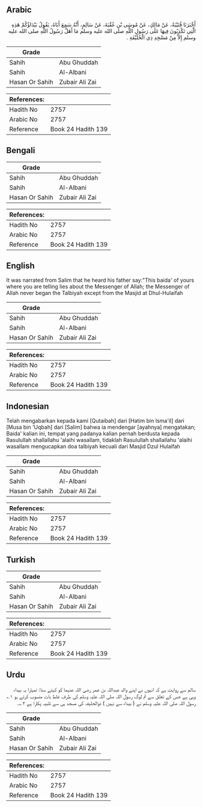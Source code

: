 ## Arabic


<div dir="rtl" lang="ar" style={{fontSize:'larger',backgroundColor:'#f8f9fa',padding:20}}>
أَخْبَرَنَا قُتَيْبَةُ، عَنْ مَالِكٍ، عَنْ مُوسَى بْنِ عُقْبَةَ، عَنْ سَالِمٍ، أَنَّهُ سَمِعَ أَبَاهُ، يَقُولُ بَيْدَاؤُكُمْ هَذِهِ الَّتِي تَكْذِبُونَ فِيهَا عَلَى رَسُولِ اللَّهِ صلى الله عليه وسلم مَا أَهَلَّ رَسُولُ اللَّهِ صلى الله عليه وسلم إِلاَّ مِنْ مَسْجِدِ ذِي الْحُلَيْفَةِ ‏.‏
</div>
<div style={{backgroundColor:'#f8f9fa',padding:20, marginBottom: 10}}><table> <thead> <tr> <th>Grade</th> <th></th> </tr> </thead> <tbody> <tr><td>Sahih</td><td>Abu Ghuddah</td></tr><tr><td>Sahih</td><td>Al-Albani</td></tr><tr><td>Hasan Or Sahih</td><td>Zubair Ali Zai</td></tr></tbody></table><table> <thead> <tr> <th>References:</th> <th></th> </tr> </thead> <tbody><tr><td>Hadith No</td><td>2757</td></tr><tr><td>Arabic No</td><td>2757</td></tr><tr><td>Reference</td><td>Book 24 Hadith 139</td></tr></tbody></table></div>

## Bengali


<div dir="ltr" lang="bn" style={{fontSize:'larger',backgroundColor:'#f8f9fa',padding:20}}>

</div>
<div style={{backgroundColor:'#f8f9fa',padding:20, marginBottom: 10}}><table> <thead> <tr> <th>Grade</th> <th></th> </tr> </thead> <tbody> <tr><td>Sahih</td><td>Abu Ghuddah</td></tr><tr><td>Sahih</td><td>Al-Albani</td></tr><tr><td>Hasan Or Sahih</td><td>Zubair Ali Zai</td></tr></tbody></table><table> <thead> <tr> <th>References:</th> <th></th> </tr> </thead> <tbody><tr><td>Hadith No</td><td>2757</td></tr><tr><td>Arabic No</td><td>2757</td></tr><tr><td>Reference</td><td>Book 24 Hadith 139</td></tr></tbody></table></div>

## English


<div dir="ltr" lang="en" style={{fontSize:'larger',backgroundColor:'#f8f9fa',padding:20}}>
It was narrated from Salim that he heard his father say:"This baida' of yours where you are telling lies about the Messenger of Allah; the Messenger of Allah never began the Talbiyah except from the Masjid at Dhul-Hulaifah
</div>
<div style={{backgroundColor:'#f8f9fa',padding:20, marginBottom: 10}}><table> <thead> <tr> <th>Grade</th> <th></th> </tr> </thead> <tbody> <tr><td>Sahih</td><td>Abu Ghuddah</td></tr><tr><td>Sahih</td><td>Al-Albani</td></tr><tr><td>Hasan Or Sahih</td><td>Zubair Ali Zai</td></tr></tbody></table><table> <thead> <tr> <th>References:</th> <th></th> </tr> </thead> <tbody><tr><td>Hadith No</td><td>2757</td></tr><tr><td>Arabic No</td><td>2757</td></tr><tr><td>Reference</td><td>Book 24 Hadith 139</td></tr></tbody></table></div>

## Indonesian


<div dir="ltr" lang="id" style={{fontSize:'larger',backgroundColor:'#f8f9fa',padding:20}}>
Telah mengabarkan kepada kami [Qutaibah] dari [Hatim bin Isma'il] dari [Musa bin 'Uqbah] dari [Salim] bahwa ia mendengar [ayahnya] mengatakan; Baida' kalian ini, tempat yang padanya kalian pernah berdusta kepada Rasulullah shallallahu 'alaihi wasallam, tidaklah Rasulullah shallallahu 'alaihi wasallam mengucapkan doa talbiyah kecuali dari Masjid Dzul Hulaifah
</div>
<div style={{backgroundColor:'#f8f9fa',padding:20, marginBottom: 10}}><table> <thead> <tr> <th>Grade</th> <th></th> </tr> </thead> <tbody> <tr><td>Sahih</td><td>Abu Ghuddah</td></tr><tr><td>Sahih</td><td>Al-Albani</td></tr><tr><td>Hasan Or Sahih</td><td>Zubair Ali Zai</td></tr></tbody></table><table> <thead> <tr> <th>References:</th> <th></th> </tr> </thead> <tbody><tr><td>Hadith No</td><td>2757</td></tr><tr><td>Arabic No</td><td>2757</td></tr><tr><td>Reference</td><td>Book 24 Hadith 139</td></tr></tbody></table></div>

## Turkish


<div dir="ltr" lang="tr" style={{fontSize:'larger',backgroundColor:'#f8f9fa',padding:20}}>

</div>
<div style={{backgroundColor:'#f8f9fa',padding:20, marginBottom: 10}}><table> <thead> <tr> <th>Grade</th> <th></th> </tr> </thead> <tbody> <tr><td>Sahih</td><td>Abu Ghuddah</td></tr><tr><td>Sahih</td><td>Al-Albani</td></tr><tr><td>Hasan Or Sahih</td><td>Zubair Ali Zai</td></tr></tbody></table><table> <thead> <tr> <th>References:</th> <th></th> </tr> </thead> <tbody><tr><td>Hadith No</td><td>2757</td></tr><tr><td>Arabic No</td><td>2757</td></tr><tr><td>Reference</td><td>Book 24 Hadith 139</td></tr></tbody></table></div>

## Urdu


<div dir="rtl" lang="ur" style={{fontSize:'larger',backgroundColor:'#f8f9fa',padding:20}}>
سالم سے روایت ہے کہ انہوں نے اپنے والد عبداللہ بن عمر رضی اللہ عنہما کو کہتے سنا: تمہارا یہ بیداء وہی ہے جس کے تعلق سے تم لوگ رسول اللہ صلی اللہ علیہ وسلم کی طرف غلط بات منسوب کرتے ہو ۱؎ رسول اللہ صلی اللہ علیہ وسلم نے ( بیداء سے نہیں ) ذوالحلیفہ کی مسجد ہی سے تلبیہ پکارا ہے ۲؎۔
</div>
<div style={{backgroundColor:'#f8f9fa',padding:20, marginBottom: 10}}><table> <thead> <tr> <th>Grade</th> <th></th> </tr> </thead> <tbody> <tr><td>Sahih</td><td>Abu Ghuddah</td></tr><tr><td>Sahih</td><td>Al-Albani</td></tr><tr><td>Hasan Or Sahih</td><td>Zubair Ali Zai</td></tr></tbody></table><table> <thead> <tr> <th>References:</th> <th></th> </tr> </thead> <tbody><tr><td>Hadith No</td><td>2757</td></tr><tr><td>Arabic No</td><td>2757</td></tr><tr><td>Reference</td><td>Book 24 Hadith 139</td></tr></tbody></table></div>